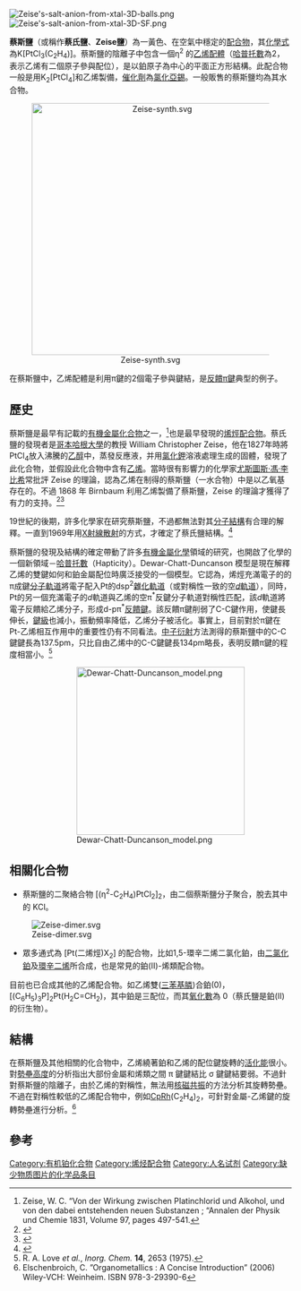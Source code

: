 {{Chembox
| Reference = <ref>[http://www.sigmaaldrich.com/catalog/search/ProductDetail/ALDRICH/244953 Aldrich datasheet]</ref>
| Name = 蔡斯盐
| NameEn = Zeise's salt
| ImageFile = Zeise salt.svg
| ImageName = 蔡斯鹽的結構
| ImageSize = 220px
| ImageFile1 = Zeise's-salt-xtal-3D-SF.png
| ImageSize1 = 
| IUPACName = Potassium trichloro(ethylene)platinate(II) hydrate
| IUPACNameZh =
| OtherNames = Zeise盐、蔡氏鹽
| Abbreviations = 
| Section1 = {{Chembox Identifiers
| CASNo = 123334-22-5
| CASNo_Ref = {{cascite|changed|??}}
| CASNo1 = 16405-35-9
| CASNo1_Ref = {{cascite|correct|??}}
|    PubChem  =  16211684
|    SMILES  =  
  
}}
| Section2 = {{Chembox Properties
|   Formula = KPtCl<sub>3</sub>C<sub>2</sub>H<sub>4</sub>
|   MolarMass = 368.59  
|   Appearance = 黃色固體
|   Density = 
|   MeltingPt = 
|   BoilingPt = 
|   Solubility = 
  }}
| Section3 = {{Chembox Hazards
|   MainHazards = 可燃
|   FlashPt = 
|   Autoignition = 
  }}
}}

[[File:Zeise's-salt-anion-from-xtal-3D-balls.png|right]]
[[File:Zeise's-salt-anion-from-xtal-3D-SF.png|right]]

'''蔡斯鹽'''（或稱作'''蔡氏鹽'''、'''Zeise鹽'''）為一黃色、在空氣中穩定的[[配合物|配合物]]，其[[化學式|化學式]]為K<nowiki>[</nowiki>PtCl<sub>3</sub>(C<sub>2</sub>H<sub>4</sub>)]。蔡斯鹽的陰離子中包含一個η<sup>2</sup> 的[[乙烯|乙烯]][[配體|配體]]（[[哈普托數|哈普托數]]為2，表示乙烯有二個原子參與配位），是以鉑原子為中心的平面正方形結構。此配合物一般是用K<sub>2</sub>[PtCl<sub>4</sub>]和乙烯製備，[[催化劑|催化劑]]為[[氯化亞錫|氯化亞錫]]。一般販售的蔡斯鹽均為其水合物。

<center>[[File:Zeise-synth.svg|450px]]</center>

在蔡斯鹽中，乙烯配體是利用π鍵的2個電子參與鍵結，是[[反饋π鍵|反饋π鍵]]典型的例子。

==歷史==
蔡斯鹽是最早有記載的[[有機金屬化合物|有機金屬化合物]]之一，<ref>Zeise, W. C. “Von der Wirkung zwischen PIatinchlorid und Alkohol, und von den dabei entstehenden neuen Substanzen ; “Annalen der Physik und Chemie 1831, Volume 97, pages 497-541.</ref>也是最早發現的[[烯烴配合物|烯烴配合物]]。蔡氏鹽的發現者是[[哥本哈根大學|哥本哈根大學]]的教授 William Christopher Zeise，他在1827年時將 PtCl<sub>4</sub>放入沸騰的[[乙醇|乙醇]]中，蒸發反應液，并用[[氯化鉀|氯化鉀]]溶液處理生成的固體，發現了此化合物，並假設此化合物中含有[[乙烯|乙烯]]。當時很有影響力的化學家[[尤斯圖斯·馮·李比希|尤斯圖斯·馮·李比希]]常批評 Zeise 的理論，認為乙烯在制得的蔡斯鹽（一水合物）中是以乙氧基存在的。不過 1868 年 Birnbaum 利用乙烯製備了蔡斯鹽，Zeise 的理論才獲得了有力的支持。<ref>{{cite journal en
| title = Neutron diffraction study of the structure of Zeise's salt, KPtCl<sub>3</sub>·C<sub>2</sub>H<sub>4</sub>·H<sub>2</sub>O
| author = R. A. Love, T. F. Koetzle, G. J. B. Williams, L. C. Andrews, R. Bau
| journal =  [[Inorganic_Chemistry|Inorganic Chemistry]]
| year = 1975
| volume = 14
| issue =  11
| pages = 2653–2657
| doi = 10.1021/ic50153a012 
}}</ref><ref>{{cite journal en
| title = The First Organometallic Compounds: WILLIAM CHRISTOPHER ZEISE AND HIS PLATINUM COMPLEXES
| author = L. B. Hunt
| journal = [[Platinum_Metals_Review|Platinum Metals Review]]
| year = 1984
| volume = 28
| issue = 2
| pages = 76–83
| url = http://www.platinummetalsreview.com/pdf/pmr-v28-i2-076-083.pdf
| access-date = 2009-03-10
| archive-date = 2015-09-24
| archive-url = https://web.archive.org/web/20150924074325/http://www.platinummetalsreview.com/pdf/pmr-v28-i2-076-083.pdf
| dead-url = no
}}</ref>

19世紀的後期，許多化學家在研究蔡斯鹽，不過都無法對其[[分子結構|分子結構]]有合理的解釋。一直到1969年用[[X射線晶體學|X射線散射]]的方式，才確定了蔡氏鹽結構。<ref>{{cite journal en
| title = The crystal and molecular structure of Zeise's salt, KPtCl<sub>3</sub>·C<sub>2</sub>H<sub>4</sub>·H<sub>2</sub>O
| author = M. Black, R. H. B. Mais and P. G. Owston
| journal =  [[Acta_Crystallographica_Section_B|Acta Crystallographica Section B]]
| year = 1969
| volume = B25
| issue = 
| pages = 1753–1759
| doi = 10.1107/S0567740869004699 
}}</ref>

蔡斯鹽的發現及結構的確定帶動了許多[[有機金屬化學|有機金屬化學]]領域的研究，也開啟了化學的一個新領域－[[哈普托數|哈普托數]]（Hapticity）。Dewar-Chatt-Duncanson 模型是現在解釋乙烯的雙鍵如何和鉑金屬配位時廣泛接受的一個模型。它認為，烯烴充滿電子的的π成鍵[[分子軌道|分子軌道]]將電子配入Pt的dsp<sup>2</sup>[[雜化軌道|雜化軌道]]（或對稱性一致的空[[原子軌道|''d''軌道]]），同時，Pt的另一個充滿電子的''d''軌道與乙烯的空π<sup>*</sup>反鍵分子軌道對稱性匹配，該''d''軌道將電子反饋給乙烯分子，形成d-pπ<sup>*</sup>[[反饋π鍵|反饋鍵]]。該反饋π鍵削弱了C-C鍵作用，使鍵長伸长，[[鍵級|鍵級]]也減小，振動頻率降低，乙烯分子被活化。事實上，目前對於π鍵在Pt-乙烯相互作用中的重要性仍有不同看法。[[中子衍射|中子衍射]]方法測得的蔡斯鹽中的C-C鍵鍵長為137.5pm，只比自由乙烯中的C-C鍵鍵長134pm略長，表明反饋π鍵的程度相當小。<ref>R. A. Love ''et al.'', ''Inorg. Chem.'' '''14''', 2653 (1975).</ref>

::[[Image:Dewar-Chatt-Duncanson_model.png|300px]]

==相關化合物==
*蔡斯鹽的二聚絡合物 [(η<sup>2</sup>-C<sub>2</sub>H<sub>4</sub>)PtCl<sub>2</sub>]<sub>2</sub>，由二個蔡斯鹽分子聚合，脫去其中的 KCl。

[[File:Zeise-dimer.svg|center]]

* 眾多通式為 [Pt(二烯烴)X<sub>2</sub>] 的配合物，比如1,5-環辛二烯二氯化鉑，由[[二氯化鉑|二氯化鉑]]及[[環辛二烯|環辛二烯]]所合成，也是常見的鉑(II)-烯類配合物。

目前也已合成其他的乙烯配合物。如乙烯雙([[三苯基膦|三苯基膦]])合鉑(0)，[(C<sub>6</sub>H<sub>5</sub>)<sub>3</sub>P]<sub>2</sub>Pt(H<sub>2</sub>C=CH<sub>2</sub>)，其中鉑是三配位，而其[[氧化數|氧化數]]為 0（蔡氏鹽是鉑(II)的衍生物）。

==結構==
在蔡斯鹽及其他相關的化合物中，乙烯繞著鉑和乙烯的配位鍵旋轉的[[活化能|活化能]]很小。對[[勢壘高度|勢壘高度]]的分析指出大部份金屬和烯類之間 π 鍵鍵結比 σ 鍵鍵結要弱。不過針對蔡斯鹽的陰離子，由於乙烯的對稱性，無法用[[核磁共振|核磁共振]]的方法分析其旋轉勢壘。不過在對稱性較低的乙烯配合物中，例如[[環戊二烯|Cp]]Rh(C<sub>2</sub>H<sub>4</sub>)<sub>2</sub>，可針對金屬-乙烯鍵的旋轉勢壘進行分析。<ref>Elschenbroich, C. ”Organometallics : A Concise Introduction” (2006) Wiley-VCH: Weinheim. ISBN 978-3-29390-6</ref>

==參考==
{{reflist}}

[[Category:有机铂化合物|Category:有机铂化合物]]	
[[Category:烯烃配合物|Category:烯烃配合物]]
[[Category:人名试剂|Category:人名试剂]]
[[Category:缺少物质图片的化学品条目|Category:缺少物质图片的化学品条目]]